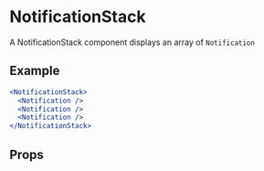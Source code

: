 
<Meta component={NotificationStack} title="🛠 Utilities/NotificationStack" />

# NotificationStack

A NotificationStack component displays an array of `Notification`

## Example

```jsx
<NotificationStack>
  <Notification />
  <Notification />
  <Notification />
</NotificationStack>
```

## Props

<Props of={NotificationStack} />
